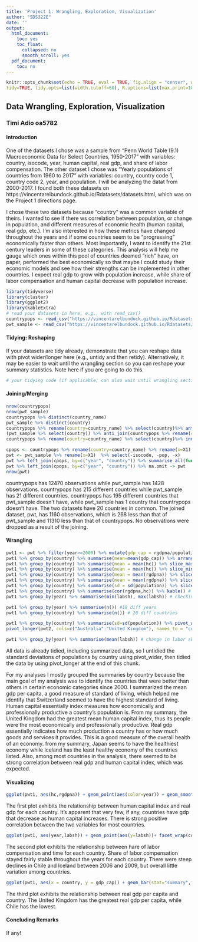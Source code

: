 ```yaml
---
title: 'Project 1: Wrangling, Exploration, Visualization'
author: "SDS322E"
date: ''
output:
  html_document:
    toc: yes
    toc_float:
      collapsed: no
      smooth_scroll: yes
  pdf_document:
    toc: no
---
```


```r
knitr::opts_chunk$set(echo = TRUE, eval = TRUE, fig.align = "center", warning = F, message = F,
tidy=TRUE, tidy.opts=list(width.cutoff=60), R.options=list(max.print=100))
```

## Data Wrangling, Exploration, Visualization

### Timi Adio oa5782

#### Introduction 

One of the datasets I chose was a sample from "Penn World Table (9.1) Macroeconomic Data for Select Countries, 1950-2017" with variables: country, isocode, year, human capital, real gdp, and share of labor compensation. The other dataset I chose was "Yearly populations of countries from 1960 to 2017" with variables: country, country code 1, country code 2, year, and population. I will be analyzing the datat from 2000-2017. I found both these datasets on https://vincentarelbundock.github.io/Rdatasets/datasets.html, which was on the Project 1 directions page. 

I chose these two datasets because "country" was a common variable of theirs. I wanted to see if there ws correlation between population, or change in population, and different measures of economic health (human capital, real gdp, etc.). I'm also interested in how these metrics have changed throughout the years and if some countries seem to be "progressing" economically faster than others. Most importantly, I want to identify the 21st century leaders in some of these categories. This analysis will help me gauge which ones within this pool of countries deemed "rich" have, on paper, performed the best economically so that maybe I could study their economic models and see how their strengths can be implemented in other countries. I expect real gdp to grow with population increase, while share of labor compensation and human capital decrease with population increase.

```R
library(tidyverse)
library(cluster)
library(ggplot2) 
library(kableExtra)
# read your datasets in here, e.g., with read_csv()
countrypops <- read_csv("https://vincentarelbundock.github.io/Rdatasets/csv/gt/countrypops.csv")
pwt_sample <- read_csv("https://vincentarelbundock.github.io/Rdatasets/csv/stevedata/pwt_sample.csv")

```

#### Tidying: Reshaping

If your datasets are tidy already, demonstrate that you can reshape data with pivot wider/longer here (e.g., untidy and then retidy). Alternatively, it may be easier to wait until the wrangling section so you can reshape your summary statistics. Note here if you are going to do this.

```R
# your tidying code (if applicable; can also wait until wrangling section)
```

    
#### Joining/Merging

```R
nrow(countrypops)
nrow(pwt_sample)
countrypops %>% distinct(country_name)
pwt_sample %>% distinct(country)
countrypops %>% rename(country=country_name) %>% select(country)%>% anti_join(pwt_sample %>% select(country)) %>% distinct(country) #countrypops has 195 unique countries
(pwt_sample %>% select(country)) %>% anti_join(countrypops %>% rename(country=country_name)) %>% distinct(country) #pwt has 1 unique country (USA)
countrypops %>% rename(country=country_name) %>% select(country)%>% inner_join(pwt_sample %>% select(country)) %>% distinct(country)

cpops <- countrypops %>% rename(country=country_name) %>% rename(x=X1) %>% select(-country_code_2, -country_code_3, -x)
pwt <- pwt_sample %>% rename(x=X1)  %>% select(-isocode, -pop, -x)
pwt %>% left_join(cpops, by=c("year", "country")) %>% summarise_all(function(x)sum(is.na(x)))
pwt %>% left_join(cpops, by=c("year", "country")) %>% na.omit -> pwt
nrow(pwt)
```

countrypops has 12470 observations while pwt_sample has 1428 observations. countrypops has 215 different countries while pwt_sample has 21 different countries. countrypops has 195 different countries that pwt_sample doesn't have, while pwt_sample has 1 country that countrypops doesn't have. The two datasets have 20 countries in common. The joined dataset, pwt, has 1160 observations, which is 268 less than that of pwt_sample and 11310 less than that of countrypops. No observations were dropped as a result of the joining. 

####  Wrangling

```R
pwt1 <- pwt %>% filter(year>=2000) %>% mutate(gdp_cap = rgdpna/population) %>% arrange(-desc(country), -desc(year)) # gdp_cap to compare the rates at which gdp and pop are changing
pwt1 %>% group_by(country) %>% summarise(mean=mean(gdp_cap)) %>% arrange(desc(mean))# mean gdp per capita by country (good measure of standard of living)
pwt1 %>% group_by(country) %>% summarise(mean = mean(hc)) %>% slice_max(mean) # country with highest mean human capital (UK)
pwt1 %>% group_by(country) %>% summarise(mean = mean(hc)) %>% slice_min(mean) # country with lowest mean human capital (Portugal)
pwt1 %>% group_by(country) %>% summarise(mean = mean(rgdpna)) %>% slice_max(mean) # country with highest mean rgdpna (Japan)
pwt1 %>% group_by(country) %>% summarise(mean = mean(rgdpna)) %>% slice_min(mean) # country with lowest mean rgdpna (Iceland)
pwt1 %>% group_by(country) %>% summarise(sd = sd(population)) %>% slice_max(sd) # country with most population volatility
pwt1 %>% group_by(country) %>% summarise(cor(rgdpna,hc)) %>% kable() # correlation between rgdp and hc by country
pwt1 %>% group_by(year) %>% summarise(min(labsh), max(labsh)) # checking min and max labsh for each year to identify trends (decreasing min, max stays about same)

pwt1 %>% group_by(year) %>% summarise(n()) #18 diff years
pwt1 %>% group_by(country) %>% summarise(n()) # 20 diff countries

pwt1 %>% group_by(country) %>% summarise(sd=sd(population)) %>% pivot_wider(names_from = country, values_from=sd) -> pwt2
pivot_longer(pwt2, cols=c("Australia":"United Kingdom"), names_to = "country")

pwt1 %>% group_by(year) %>% summarise(mean(labsh)) # change in labor share among 20 "rich" countries from 2000-2017
```

All data is already tidied, including summarized data, so I untidied the standard deviations of populations by country using pivot_wider, then tidied the data by using pivot_longer at the end of this chunk.

For my analyses I mostly grouped the summaries by country because the main goal of my analysis was to identify the countries that were better than others in certain economic categories since 2000. I summarized the mean gdp per capita, a good measure of standard of living, which helped me identify that Switzerland seemed to have the highest standard of living. Human capital essentially index measures how economically and professionally productive a country's population is. From my summary, the United Kingdom had the greatest mean human capital index, thus its people were the most economically and professionally productive. Real gdp essentially indicates how much production a country has or how much goods and services it provides. This is a good measure of the overall health of an economy. from my summary, Japan seems to have the healthiest economy while Iceland has the least healthy economy of the countries listed. Also, among most countries in the analysis, there seemed to be strong correlation between real gdp and human capital index, which was expected. 

#### Visualizing

```R
ggplot(pwt1, aes(hc,rgdpna)) + geom_point(aes(color=year)) + geom_smooth() + facet_wrap(country~.) + xlab("Human Capital Index") + ylab("Real GDP") + ggtitle("Real GDP vs Human Capital Index") + xlim(2.2,4) + theme_bw()
```

The first plot exhibits the relationship between human capital index and real gdp for each country. It's apparent that very few, if any, countries have gdp that decrease as human capital increases. There is strong positive correlation between the two variables for most  countries.

```R
ggplot(pwt1, aes(year,labsh)) + geom_point(aes(y=labsh))+ facet_wrap(country~.) + geom_smooth() + xlab("Year") + ylab("Share of Labor Compensation") + ggtitle("Share of Labor Compensation vs Time") + theme_classic() + ylim(0.3,0.8)
```

The second plot exhibits the relationship between hare of labor compensation and time for each country. Share of labor compensation stayed fairly stable throughout the years for each country. There were steep declines in Chile and Iceland between 2006 and 2009, but overall little variation among countries.

```R
ggplot(pwt1, aes(x = country, y = gdp_cap)) + geom_bar(stat="summary",fun=mean,aes(fill=country)) + geom_errorbar(stat="summary", fun.data=mean_cl_normal) + theme_light() + theme(axis.text.x=element_blank(), axis.ticks.x=element_blank()) + xlab("Country") + ylab("Real GDP per Capita") + ggtitle("Mean Real GDP per Capita by Country")
```

The third plot exhibits the relationship between real gdp per capita and country. The United Kingdom has the greatest real gdp per capita, while Chile has the lowest. 

#### Concluding Remarks

If any!




